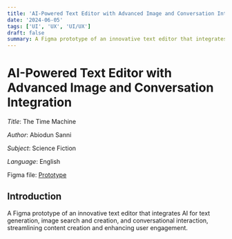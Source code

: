 ```yaml
---
title: 'AI-Powered Text Editor with Advanced Image and Conversation Integration'
date: '2024-06-05'
tags: ['UI', 'UX', 'UI/UX']
draft: false
summary: A Figma prototype of an innovative text editor that integrates AI for text generation, image search and creation, and conversational interaction, streamlining content creation and enhancing user engagement.
---
```


# AI-Powered Text Editor with Advanced Image and Conversation Integration

_Title_: The Time Machine

_Author_: Abiodun Sanni

_Subject_: Science Fiction

_Language_: English

Figma file: [Prototype](https://www.gutenberg.org/ebooks/35)

## Introduction

A Figma prototype of an innovative text editor that integrates AI for text generation, image search and creation, and conversational interaction, streamlining content creation and enhancing user engagement.